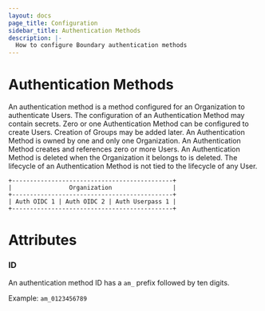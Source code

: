 ```yaml
---
layout: docs
page_title: Configuration
sidebar_title: Authentication Methods
description: |-
  How to configure Boundary authentication methods
---
```


# Authentication Methods

An authentication method is a method configured for an Organization to authenticate Users.
The configuration of an Authentication Method may contain secrets.
Zero or one Authentication Method can be configured to create Users.
Creation of Groups may be added later.
An Authentication Method is owned by one and only one Organization.
An Authentication Method creates and references zero or more Users.
An Authentication Method is deleted when the Organization it belongs to is deleted.
The lifecycle of an Authentication Method is not tied to the lifecycle of any User.

```shell-session
+---------------------------------------------+
|                Organization                 |
+---------------------------------------------+
| Auth OIDC 1 | Auth OIDC 2 | Auth Userpass 1 |
+---------------------------------------------+
```

# Attributes

### ID

An authentication method ID has a `am_` prefix followed by ten digits.

Example: `am_0123456789`
